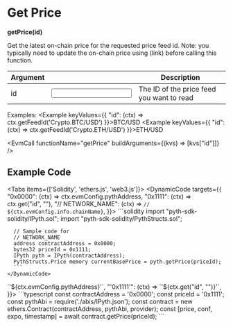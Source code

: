 
# Get Price
**getPrice(id)**

Get the latest on-chain price for the requested price feed id.
Note: you typically need to update the on-chain price using (link) before calling this function.

| Argument                                      |  | Description |
|-----------------------------------------| --- | --- |
| <Arg required={true} type="hex">id</Arg> | <Input id="id" /> | The ID of the price feed you want to read |

Examples:
<Example keyValues={{
    "id": (ctx) => ctx.getFeedId('Crypto.BTC/USD')
}}>BTC/USD</Example>
<Example keyValues={{
    "id": (ctx) => ctx.getFeedId('Crypto.ETH/USD')
}}>ETH/USD</Example>

<EvmCall
  functionName="getPrice"
  buildArguments={(kvs) => [kvs["id"]]}
/>

## Example Code

<Tabs items={['Solidity', 'ethers.js', 'web3.js']}>
  <Tab>
    <DynamicCode targets={{
        "0x0000": (ctx) => ctx.evmConfig.pythAddress,
        "0x1111": (ctx) => ctx.get("id", "<id>"),
        "// NETWORK_NAME": (ctx) => `// ${ctx.evmConfig.info.chainName}`,
    }}>
      ```solidity
      import "pyth-sdk-solidity/IPyth.sol";
      import "pyth-sdk-solidity/PythStructs.sol";

      // Sample code for
      // NETWORK_NAME
      address contractAddress = 0x0000;
      bytes32 priceId = 0x1111;
      IPyth pyth = IPyth(contractAddress);
      PythStructs.Price memory currentBasePrice = pyth.getPrice(priceId);
      ```
    </DynamicCode>
  </Tab>

  <Tab>
    <DynamicCode targets={{
        "'0x0000'": (ctx) => `'${ctx.evmConfig.pythAddress}'`,
        "'0x1111'": (ctx) => `'${ctx.get("id", "<id>")}'`,
    }}>
      ```typescript
      const contractAddress = '0x0000';
      const priceId = '0x1111';
      const pythAbi = require('./abis/IPyth.json');
      const contract = new ethers.Contract(contractAddress, pythAbi, provider);
      const [price, conf, expo, timestamp] = await contract.getPrice(priceId);
      ```
    </DynamicCode>
  </Tab>
</Tabs>
